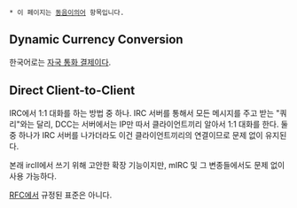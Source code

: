  * 이 페이지는 [[동음이의어]] 항목입니다.
== Dynamic Currency Conversion ==
한국어로는 [[자국 통화 결제]]이다.
== Direct Client-to-Client ==
IRC에서 1:1 대화를 하는 방법 중 하나. IRC 서버를 통해서 모든 메시지를 주고 받는 "쿼리"와는 달리, DCC는 서버에서는 IP만 따서 클라이언트끼리 알아서 1:1 대화를 한다. 둘 중 하나가 IRC 서버를 나가더라도 이건 클라이언트끼리의 연결이므로 문제 없이 유지된다.

본래 ircII에서 쓰기 위해 고안한 확장 기능이지만, mIRC 및 그 변종들에서도 문제 없이 사용 가능하다.

[[RFC]]에서 규정된 표준은 아니다.
